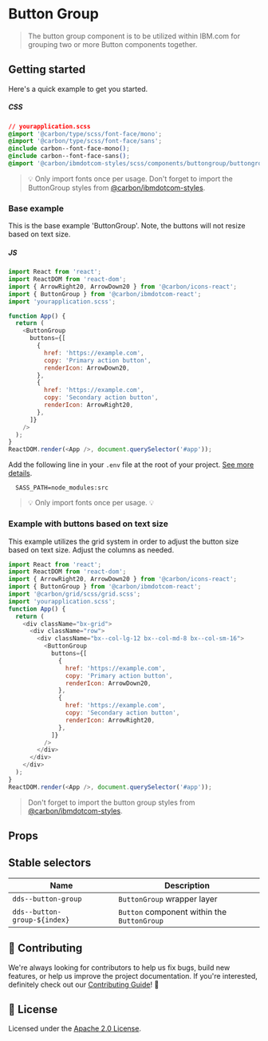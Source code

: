 
# Button Group

> The button group component is to be utilized within IBM.com for grouping two
> or more Button components together.

## Getting started

Here's a quick example to get you started.

##### CSS

```css
// yourapplication.scss
@import '@carbon/type/scss/font-face/mono';
@import '@carbon/type/scss/font-face/sans';
@include carbon--font-face-mono();
@include carbon--font-face-sans();
@import '@carbon/ibmdotcom-styles/scss/components/buttongroup/buttongroup';
```

> 💡 Only import fonts once per usage. Don't forget to import the ButtonGroup
> styles from
> [@carbon/ibmdotcom-styles](https://github.com/carbon-design-system/ibm-dotcom-library/blob/master/packages/styles).

### Base example

This is the base example 'ButtonGroup'. Note, the buttons will not resize based
on text size.

##### JS

```javascript
import React from 'react';
import ReactDOM from 'react-dom';
import { ArrowRight20, ArrowDown20 } from '@carbon/icons-react';
import { ButtonGroup } from '@carbon/ibmdotcom-react';
import 'yourapplication.scss';

function App() {
  return (
    <ButtonGroup
      buttons={[
        {
          href: 'https://example.com',
          copy: 'Primary action button',
          renderIcon: ArrowDown20,
        },
        {
          href: 'https://example.com',
          copy: 'Secondary action button',
          renderIcon: ArrowRight20,
        },
      ]}
    />
  );
}
ReactDOM.render(<App />, document.querySelector('#app'));
```

Add the following line in your `.env` file at the root of your project.
[See more details](https://github.com/carbon-design-system/ibm-dotcom-library/tree/master/packages/styles#usage).

```
  SASS_PATH=node_modules:src
```

> 💡 Only import fonts once per usage. 💡

### Example with buttons based on text size

This example utilizes the grid system in order to adjust the button size based
on text size. Adjust the columns as needed.

```javascript
import React from 'react';
import ReactDOM from 'react-dom';
import { ArrowRight20, ArrowDown20 } from '@carbon/icons-react';
import { ButtonGroup } from '@carbon/ibmdotcom-react';
import '@carbon/grid/scss/grid.scss';
import 'yourapplication.scss';
function App() {
  return (
    <div className="bx-grid">
      <div className="row">
        <div className="bx--col-lg-12 bx--col-md-8 bx--col-sm-16">
          <ButtonGroup
            buttons={[
              {
                href: 'https://example.com',
                copy: 'Primary action button',
                renderIcon: ArrowDown20,
              },
              {
                href: 'https://example.com',
                copy: 'Secondary action button',
                renderIcon: ArrowRight20,
              },
            ]}
          />
        </div>
      </div>
    </div>
  );
}
ReactDOM.render(<App />, document.querySelector('#app'));
```

> Don't forget to import the button group styles from
> [@carbon/ibmdotcom-styles](https://github.com/carbon-design-system/ibm-dotcom-library/blob/master/packages/styles).

## Props

<Props of={ButtonGroup} />

## Stable selectors

| Name                         | Description                                 |
| ---------------------------- | ------------------------------------------- |
| `dds--button-group`          | `ButtonGroup` wrapper layer                 |
| `dds--button-group-${index}` | `Button` component within the `ButtonGroup` |

## 🙌 Contributing

We're always looking for contributors to help us fix bugs, build new features,
or help us improve the project documentation. If you're interested, definitely
check out our
[Contributing Guide](https://github.com/carbon-design-system/ibm-dotcom-library/blob/master/.github/CONTRIBUTING.md)!
👀

## 📝 License

Licensed under the
[Apache 2.0 License](https://github.com/carbon-design-system/ibm-dotcom-library/blob/master/LICENSE).
